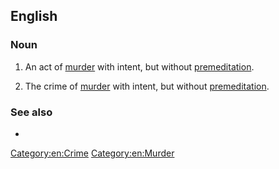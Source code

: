 ==English==

===Noun===
{{en-noun|head=[[second]]-[[degree]] [[murder]]|~}}

# {{lb|en|legal|chiefly|US}} An act of [[murder]] with intent, but without [[premeditation]].
# {{lb|en|legal|chiefly|US}} The crime of [[murder]] with intent, but without [[premeditation]].

===See also===
* {{l|en|first-degree murder}}

[[Category:en:Crime]]
[[Category:en:Murder]]